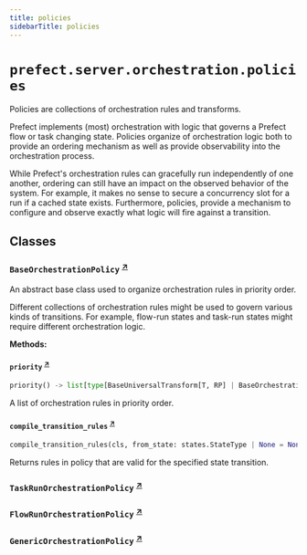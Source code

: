 ```yaml
---
title: policies
sidebarTitle: policies
---
```


# `prefect.server.orchestration.policies`



Policies are collections of orchestration rules and transforms.

Prefect implements (most) orchestration with logic that governs a Prefect flow or task
changing state. Policies organize of orchestration logic both to provide an ordering
mechanism as well as provide observability into the orchestration process.

While Prefect's orchestration rules can gracefully run independently of one another, ordering can still have an impact on
the observed behavior of the system. For example, it makes no sense to secure a
concurrency slot for a run if a cached state exists. Furthermore, policies, provide a
mechanism to configure and observe exactly what logic will fire against a transition.


## Classes

### `BaseOrchestrationPolicy` <sup><a href="https://github.com/PrefectHQ/prefect/blob/main/src/prefect/server/orchestration/policies.py#L30" target="_blank">↗</a></sup>


An abstract base class used to organize orchestration rules in priority order.

Different collections of orchestration rules might be used to govern various kinds
of transitions. For example, flow-run states and task-run states might require
different orchestration logic.


**Methods:**

#### `priority` <sup><a href="https://github.com/PrefectHQ/prefect/blob/main/src/prefect/server/orchestration/policies.py#L41" target="_blank">↗</a></sup>

```python
priority() -> list[type[BaseUniversalTransform[T, RP] | BaseOrchestrationRule[T, RP]]]
```

A list of orchestration rules in priority order.


#### `compile_transition_rules` <sup><a href="https://github.com/PrefectHQ/prefect/blob/main/src/prefect/server/orchestration/policies.py#L51" target="_blank">↗</a></sup>

```python
compile_transition_rules(cls, from_state: states.StateType | None = None, to_state: states.StateType | None = None) -> list[type[BaseUniversalTransform[T, RP] | BaseOrchestrationRule[T, RP]]]
```

Returns rules in policy that are valid for the specified state transition.


### `TaskRunOrchestrationPolicy` <sup><a href="https://github.com/PrefectHQ/prefect/blob/main/src/prefect/server/orchestration/policies.py#L69" target="_blank">↗</a></sup>

### `FlowRunOrchestrationPolicy` <sup><a href="https://github.com/PrefectHQ/prefect/blob/main/src/prefect/server/orchestration/policies.py#L75" target="_blank">↗</a></sup>

### `GenericOrchestrationPolicy` <sup><a href="https://github.com/PrefectHQ/prefect/blob/main/src/prefect/server/orchestration/policies.py#L81" target="_blank">↗</a></sup>
